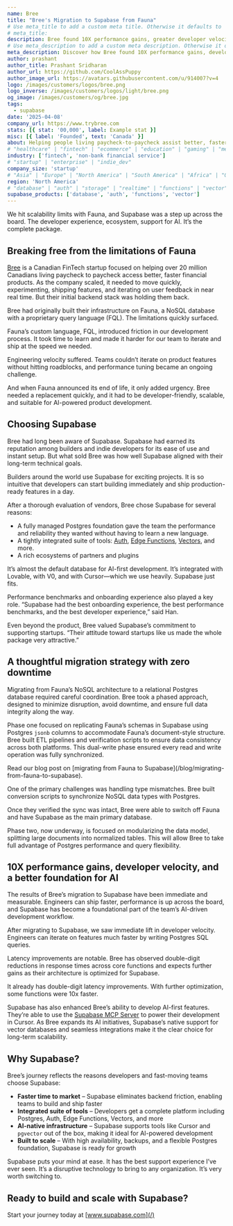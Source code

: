 ```yaml
---
name: Bree
title: "Bree's Migration to Supabase from Fauna"
# Use meta_title to add a custom meta title. Otherwise it defaults to '{name} | Supabase Customer Stories':
# meta_title:
description: Bree found 10X performance gains, greater developer velocity, and a better foundation for AI when switching to Supabase.
# Use meta_description to add a custom meta description. Otherwise it defaults to {description}:
meta_description: Discover how Bree found 10X performance gains, developer velocity, and a better foundation for AI when switching to Supabase.
author: prashant
author_title: Prashant Sridharan
author_url: https://github.com/CoolAssPuppy
author_image_url: https://avatars.githubusercontent.com/u/914007?v=4
logo: /images/customers/logos/bree.png
logo_inverse: /images/customers/logos/light/bree.png
og_image: /images/customers/og/bree.jpg
tags:
  - supabase
date: '2025-04-08'
company_url: https://www.trybree.com
stats: [{ stat: '00,000', label: Example stat }]
misc: [{ label: 'Founded', text: 'Canada' }]
about: Helping people living paycheck-to-paycheck assist better, faster financial products.
# "healthcare" | "fintech" | "ecommerce" | "education" | "gaming" | "media" | "real-estate" | "saas" | "social" | "analytics" | "ai" | "developer-tools"
industry: ['fintech', 'non-bank financial service']
# "startup" | "enterprise" | "indie_dev"
company_size: 'startup'
# "Asia" | "Europe" | "North America" | "South America" | "Africa" | "Oceania"
region: 'North America'
# "database" | "auth" | "storage" | "realtime" | "functions" | "vector"
supabase_products: ['database', 'auth', 'functions', 'vector']
---
```


<Quote img="ryan-han-bree.png" caption="Ryan Han, Head of Machine Learning, Bree">
We hit scalability limits with Fauna, and Supabase was a step up across the board. The developer experience, ecosystem, support for AI. It’s the complete package.
</Quote>

## Breaking free from the limitations of Fauna

[Bree](https://www.trybree.com) is a Canadian FinTech startup focused on helping over 20 million Canadians living paycheck to paycheck access better, faster financial products. As the company scaled, it needed to move quickly, experimenting, shipping features, and iterating on user feedback in near real time. But their initial backend stack was holding them back.

Bree had originally built their infrastructure on Fauna, a NoSQL database with a proprietary query language (FQL). The limitations quickly surfaced.

<Quote img="ryan-han-bree.png" caption="Ryan Han, Head of Machine Learning, Bree">
Fauna’s custom language, FQL, introduced friction in our development process. It took time to learn and made it harder for our team to iterate and ship at the speed we needed.
</Quote>

Engineering velocity suffered. Teams couldn’t iterate on product features without hitting roadblocks, and performance tuning became an ongoing challenge.

And when Fauna announced its end of life, it only added urgency. Bree needed a replacement quickly, and it had to be developer-friendly, scalable, and suitable for AI-powered product development.

## Choosing Supabase

Bree had long been aware of Supabase. Supabase had earned its reputation among builders and indie developers for its ease of use and instant setup. But what sold Bree was how well Supabase aligned with their long-term technical goals.

<Quote img="ryan-han-bree.png" caption="Ryan Han, Head of Machine Learning, Bree">
Builders around the world use Supabase for exciting projects. It is so intuitive that developers can start building immediately and ship production-ready features in a day.
</Quote>

After a thorough evaluation of vendors, Bree chose Supabase for several reasons:

- A fully managed Postgres foundation gave the team the performance and reliability they wanted without having to learn a new language.
- A tightly integrated suite of tools: [Auth](/auth), [Edge Functions](/edge-functions), [Vectors](/modules/vector), and more.
- A rich ecosystems of partners and plugins

<Quote img="ryan-han-bree.png" caption="Ryan Han, Head of Machine Learning, Bree">
It’s almost the default database for AI-first development. It’s integrated with Lovable, with V0, and with Cursor—which we use heavily. Supabase just fits.
<Quote>

Performance benchmarks and onboarding experience also played a key role. “Supabase had the best onboarding experience, the best performance benchmarks, and the best developer experience,” said Han.

Even beyond the product, Bree valued Supabase’s commitment to supporting startups. “Their attitude toward startups like us made the whole package very attractive.”

## A thoughtful migration strategy with zero downtime

Migrating from Fauna’s NoSQL architecture to a relational Postgres database required careful coordination. Bree took a phased approach, designed to minimize disruption, avoid downtime, and ensure full data integrity along the way.

Phase one focused on replicating Fauna’s schemas in Supabase using Postgres `jsonb` columns to accommodate Fauna’s document-style structure. Bree built ETL pipelines and verification scripts to ensure data consistency across both platforms. This dual-write phase ensured every read and write operation was fully synchronized.

<Admonition>
Read our blog post on [migrating from Fauna to Supabase](/blog/migrating-from-fauna-to-supabase).
</Admonition>

One of the primary challenges was handling type mismatches. Bree built conversion scripts to synchronize NoSQL data types with Postgres.

Once they verified the sync was intact, Bree were able to switch off Fauna and have Supabase as the main primary database.

Phase two, now underway, is focused on modularizing the data model, splitting large documents into normalized tables. This will allow Bree to take full advantage of Postgres performance and query flexibility.

## 10X performance gains, developer velocity, and a better foundation for AI

The results of Bree’s migration to Supabase have been immediate and measurable. Engineers can ship faster, performance is up across the board, and Supabase has become a foundational part of the team’s AI-driven development workflow.

<Quote img="ryan-han-bree.png" caption="Ryan Han, Head of Machine Learning, Bree">
After migrating to Supabase, we saw immediate lift in developer velocity. Engineers can iterate on features much faster by writing Postgres SQL queries.
</Quote>

Latency improvements are notable. Bree has observed double-digit reductions in response times across core functions and expects further gains as their architecture is optimized for Supabase.

<Quote img="ryan-han-bree.png" caption="Ryan Han, Head of Machine Learning, Bree">
It already has double-digit latency improvements. With further optimization, some functions were 10x faster.
</Quote>

Supabase has also enhanced Bree’s ability to develop AI-first features. They’re able to use the [Supabase MCP Server](/docs/guides/getting-started/mcp) to power their development in Cursor. As Bree expands its AI initiatives, Supabase’s native support for vector databases and seamless integrations make it the clear choice for long-term scalability.

## Why Supabase?

Bree’s journey reflects the reasons developers and fast-moving teams choose Supabase:

- **Faster time to market** – Supabase eliminates backend friction, enabling teams to build and ship faster
- **Integrated suite of tools** – Developers get a complete platform including Postgres, Auth, Edge Functions, Vectors, and more
- **AI-native infrastructure** – Supabase supports tools like Cursor and `pgvector` out of the box, making it ideal for AI-powered development
- **Built to scale** – With high availability, backups, and a flexible Postgres foundation, Supabase is ready for growth

<Quote img="ryan-han-bree.png" caption="Ryan Han, Head of Machine Learning, Bree">
Supabase puts your mind at ease. It has the best support experience I’ve ever seen. It’s a disruptive technology to bring to any organization. It’s very worth switching to.
</Quote>

## **Ready to build and scale with Supabase?**

Start your journey today at [www.supabase.com](/)